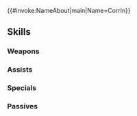 {{#invoke:NameAbout|main|Name=Corrin}}{{HeroPage Tabs}}
{{Hero Infobox
|Name=Corrin
|Title=Wailing Soul
|GrowthModifier=Gen 3
|WeaponType=Colorless Breath
|MoveType=Infantry
|Origin=Fire Emblem Fates
|Gender=Female
|artist=煎茶
|actorEN=Marcella Lentz-Pope
|actorJP=佐藤聡美
|additionDate=2019-05-09
|releaseDate=2019-05-10
|poolDate=2019-05-30
|randomStartTime=2019-06-10T07:00:00Z
|poolRarities=5
|TagID=暴走カムイ女
|InternalID=375
|Person=Corrin F
|Properties=fallen,specRate_202202
|cv1=11
|cv2=100200
|description=Unfortunate soul torn between both Nohr and Hoshido, overtaken by the power lurking in her blood. Appears in Fire Emblem Fates.
}}
{{Stats Page
|Lv1HP=15|Lv1ATK=7|Lv1SPD=7|Lv1DEF=7|Lv1RES=5
|GRHP=65|GRATK=65|GRSPD=70|GRDEF=55|GRRES=50
}}
==Skills==
===Weapons===
{{Weapons Table
|weapon1=Fire Breath
|weapon1Default=1
|weapon1Unlock=1
|weapon2=Fire Breath+
|weapon2Default=3
|weapon2Unlock=2
|weapon3=Flametongue
|weapon3Default=4
|weapon3Unlock=3
|weapon4=Savage Breath
|weapon4Default=5
|weapon4Unlock=5
}}
===Assists===
{{Assists Table}}
===Specials===
{{Specials Table
|special1=Dragon Gaze
|special1Default=4
|special1Unlock=3
|special2=Dragon Fang
|special2Unlock=4
}}
===Passives===
{{Passives Table
|passiveA1=Atk/Spd Solo 1
|passiveA2=Atk/Spd Solo 2
|passiveA3=Atk/Spd Solo 3
|passiveA1Unlock=1
|passiveA2Unlock=2
|passiveA3Unlock=4
|passiveB1=Sudden Panic 1
|passiveB2=Sudden Panic 2
|passiveB3=Sudden Panic 3
|passiveB1Unlock=3
|passiveB2Unlock=4
|passiveB3Unlock=5
}}
{{Heroes Navbox}}